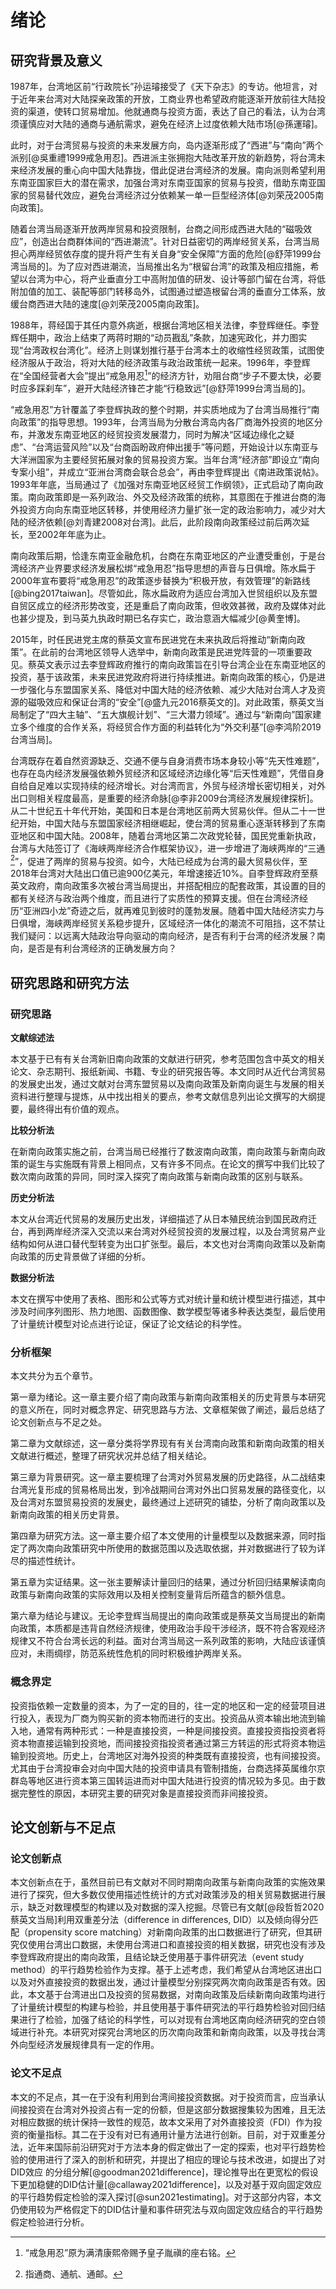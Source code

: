 # 绪论

## 研究背景及意义

1987年，台湾地区前“行政院长”孙运璿接受了《天下杂志》的专访。他坦言，对于近年来台湾对大陆探亲政策的开放，工商业界也希望政府能逐渐开放前往大陆投资的渠道，使转口贸易增加。他就通商与投资方面，表达了自己的看法，认为台湾须谨慎应对大陆的通商与通航需求，避免在经济上过度依赖大陆市场[@孫運璿]。

此时，对于台湾贸易与投资的未来发展方向，岛内逐渐形成了“西进”与“南向”两个派别[@吳重禮1999戒急用忍]。西进派主张拥抱大陆改革开放的新趋势，将台湾未来经济发展的重心向中国大陆靠拢，借此促进台湾经济的发展。南向派则希望利用东南亚国家巨大的潜在需求，加强台湾对东南亚国家的贸易与投资，借助东南亚国家的贸易替代效应，避免台湾经济过分依赖某一单一巨型经济体[@刘荣茂2005南向政策]。

随着台湾当局逐渐开放两岸贸易和投资限制，台商之间形成西进大陆的“磁吸效应”，创造出台商群体间的“西进潮流”。针对日益密切的两岸经贸关系，台湾当局担心两岸经贸依存度的提升将产生有关自身“安全保障”方面的危险[@舒萍1999台湾当局的]。为了应对西进潮流，当局推出名为“根留台湾”的政策及相应措施，希望以台湾为中心，将产业垂直分工中高附加值的研发、设计等部门留在台湾，将低附加值的加工、装配等部门转移岛外，试图通过塑造根留台湾的垂直分工体系，放缓台商西进大陆的速度[@刘荣茂2005南向政策]。

1988年，蒋经国于其任内意外病逝，根据台湾地区相关法律，李登辉继任。李登辉任期中，政治上结束了两蒋时期的“动员戡乱”条款，加速宪政化，并力图实现“台湾政权台湾化”。经济上则谋划推行基于台湾本土的收缩性经贸政策，试图使经济服从于政治，将对大陆的经济政策与政治政策统一起来。1996年，李登辉在“全国经营者大会”提出“戒急用忍^[“戒急用忍”原为满清康熙帝赐予皇子胤禛的座右铭。]”的经济方针，劝阻台商“步子不要太快，必要时应多踩刹车”，避开大陆经济锋芒才能“行稳致远”[@舒萍1999台湾当局的]。

“戒急用忍”方针覆盖了李登辉执政的整个时期，并实质地成为了台湾当局推行“南向政策”的指导思想。1993年，台湾当局为分散台湾岛内各厂商海外投资的地区分布，并激发东南亚地区的经贸投资发展潜力，同时为解决“区域边缘化之疑虑”、“台湾运营风险”以及“台商函盼政府伸出援手”等问题，开始设计以东南亚与大洋洲国家为主要经贸拓展对象的贸易投资方案。当年台湾“经济部”即设立“南向专案小组”，并成立“亚洲台湾商会联合总会”，再由李登辉提出《南进政策说帖》。1993年年底，当局通过了《加强对东南亚地区经贸工作纲领》，正式启动了南向政策。南向政策即是一系列政治、外交及经济政策的统称，其意图在于推进台商的海外投资方向向东南亚地区转移，并使用经济力量扩张一定的政治影响力，减少对大陆的经济依赖[@刘青建2008对台湾]。此后，此阶段南向政策经过前后两次延长，至2002年年底为止。

南向政策后期，恰逢东南亚金融危机，台商在东南亚地区的产业遭受重创，于是台湾经济产业界要求经济发展松绑“戒急用忍”指导思想的声音与日俱增。陈水扁于2000年宣布要将“戒急用忍”的政策逐步替换为“积极开放，有效管理”的新路线[@bing2017taiwan]。尽管如此，陈水扁政府为适应台湾加入世贸组织以及东盟自贸区成立的经济形势改变，还是重启了南向政策，但收效甚微，政府及媒体对此也甚少提及，到马英九执政时期已名存实亡，政治意涵大幅减少[@黄奎博]。

2015年，时任民进党主席的蔡英文宣布民进党在未来执政后将推动“新南向政策”。在此前的台湾地区领导人选举中，新南向政策是民进党阵营的一项重要政见。蔡英文表示过去李登辉政府推行的南向政策旨在引导台湾企业在东南亚地区的投资，基于该政策，未来民进党政府将进行持续推进。新南向政策的核心，仍是进一步强化与东盟国家关系、降低对中国大陆的经济依赖、减少大陆对台湾人才及资源的磁吸效应和保证台湾的“安全”[@盛九元2016蔡英文的]。对此政策，蔡英文当局制定了“四大主轴”、“五大旗舰计划”、“三大潜力领域”。通过与“新南向”国家建立多个维度的合作关系，将经贸合作方面的利益转化为“外交利基”[@李鸿阶2019台湾当局]。

台湾既存在着自然资源缺乏、交通不便与自身消费市场本身较小等“先天性难题”，也存在岛内经济发展强依赖外贸经济和区域经济边缘化等“后天性难题”，凭借自身自给自足难以实现持续的经济增长。对台湾而言，外贸与经济增长密切相关，对外出口则相关程度最高，是重要的经济命脉[@李非2009台湾经济发展规律探析]。从二十世纪五十年代开始，美国和日本是台湾地区前两大贸易伙伴。但从二十一世纪开始，中国大陆与东盟国家经济相继崛起，使台湾的贸易重心逐渐转移到了东南亚地区和中国大陆。2008年，随着台湾地区第二次政党轮替，国民党重新执政，台湾与大陆签订了《海峡两岸经济合作框架协议》，进一步增进了海峡两岸的“三通^[指通商、通航、通邮。]”，促进了两岸的贸易与投资。如今，大陆已经成为台湾的最大贸易伙伴，至2018年台湾对大陆出口值已逾900亿美元，年增速接近10%。自李登辉政府至蔡英文政府，南向政策多次被台湾当局提出，并搭配相应的配套政策，其设置的目的都有关经济与政治两个维度，而且进行了实质性的预算支援。但在台湾经济经历“亚洲四小龙”奇迹之后，就再难见到彼时的蓬勃发展。随着中国大陆经济实力与日俱增，海峡两岸经贸关系稳步提升，区域经济一体化的潮流不可阻挡，这不禁让我们疑问：以远离大陆政治导向驱动的南向经济，是否有利于台湾的经济发展？南向，是否是有利台湾经济的正确发展方向？

## 研究思路和研究方法

### 研究思路

**文献综述法**

本文基于已有有关台湾新旧南向政策的文献进行研究，参考范围包含中英文的相关论文、杂志期刊、报纸新闻、书籍、专业的研究报告等。本文同时从近代台湾贸易的发展史出发，通过文献对台湾东盟贸易以及南向政策及新南向诞生与发展的相关资料进行整理与提炼，从中找出相关的要点，参考文献信息列出论文撰写的大纲提要，最终得出有价值的观点。

**比较分析法**

在新南向政策实施之前，台湾当局已经推行了数波南向政策，南向政策与新南向政策的诞生与实施既有背景上相同点，又有许多不同点。在论文的撰写中我们比较了数次南向政策的异同，同时深入探究了南向政策与新南向政策的区别与联系。

**历史分析法**

本文从台湾近代贸易的发展历史出发，详细描述了从日本殖民统治到国民政府迁台，再到两岸经济深入交流以来台湾对外经贸投资的发展过程，以及台湾贸易产业结构如何从进口替代型转变为出口扩张型。最后，本文也对台湾南向政策以及新南向政策的历史背景做了详细的分析。

**数据分析法**

本文在撰写中使用了表格、图形和公式等方式对统计量和统计模型进行描述，其中涉及时间序列图形、热力地图、函数图像、数学模型等诸多种表达类型，最后使用了计量统计模型对论点进行论证，保证了论文结论的科学性。

### 分析框架

本文共分为五个章节。

第一章为绪论。这一章主要介绍了南向政策与新南向政策相关的历史背景与本研究的意义所在，同时对概念界定、研究思路与方法、文章框架做了阐述，最后总结了论文创新点与不足之处。

第二章为文献综述，这一章分类将学界现有有关台湾南向政策和新南向政策的相关文献进行概述，整理了研究状况并总结了相关结论。

第三章为背景研究。这一章主要梳理了台湾对外贸易发展的历史路径，从二战结束台湾光复形成的贸易格局出发，到冷战期间台湾对外出口贸易发展的路径变化，以及台湾对东盟贸易投资的发展史，最终通过上述研究的铺垫，分析了南向政策以及新南向政策的相关历史背景。

第四章为研究方法。这一章主要介绍了本文使用的计量模型以及数据来源，同时指定了两次南向政策研究中所使用的数据范围以及选取依据，并对数据进行了较为详尽的描述性统计。

第五章为实证结果。这一张主要解读计量回归的结果，通过分析回归结果解读南向政策与新南向政策的实际效用以及相关控制变量背后所蕴含的额外信息。

第六章为结论与建议。无论李登辉当局提出的南向政策或是蔡英文当局提出的新南向政策，本质都是违背自然经济规律，使用政治手段干涉经济，既不符合客观经济规律又不符合台湾长远的利益。面对台湾当局这一系列政策的影响，大陆应该谨慎应对，未雨绸缪，防范系统性危机的同时积极维护两岸关系。

### 概念界定

投资指依赖一定数量的资本，为了一定的目的，往一定的地区和一定的经营项目进行投入，表现为厂商为购买新的资本物而进行的支出。投资品从资本输出地流到输入地，通常有两种形式：一种是直接投资，一种是间接投资。直接投资指投资者将资本物直接运输到投资地，而间接投资指投资者通过第三方转运的形式将资本物运输到投资地。历史上，台湾地区对海外投资的种类既有直接投资，也有间接投资。尤其由于台湾投审会对向中国大陆的投资申请具有管制措施，台商选择英属维尔京群岛等地区进行资本第三国转运进而对中国大陆进行投资的情况较为多见。由于数据完整性的原因，本研究主要的研究对象是直接投资而非间接投资。

## 论文创新与不足点

### 论文创新点

本文创新点在于，虽然目前已有文献对不同时期南向政策与新南向政策的实施效果进行了探究，但大多数仅使用描述性统计的方式对政策涉及的相关贸易数据进行展示，缺乏对数理模型的构建以及对数据的深入挖掘。尽管已有文献[@段哲哲2020蔡英文当局]利用双重差分法（difference in differences, DID）以及倾向得分匹配（propensity score matching）对新南向政策的出口数据进行了研究，但其研究仅使用台湾出口数据，未使用台湾进口和直接投资的相关数据，研究也没有涉及李登辉政府提出的南向政策，且结论缺乏使用基于事件研究法（event study method）的平行趋势检验作为支撑。基于上述考虑，我们希望从台湾地区进出口以及对外直接投资的数据出发，通过计量模型分别探究两次南向政策是否有效。因此，本文基于台湾进出口及投资的贸易数据，对南向政策及后续新南向政策均进行了计量统计模型的构建与检验，并且使用基于事件研究法的平行趋势检验对回归结果进行了检验，加强了结论的科学性，可以对现有台湾地区南向经济研究的空白领域进行补充。本研究对探究台湾地区的历次南向政策和新南向政策，以及寻找台湾外向型经济发展规律具有一定的作用。

### 论文不足点

本文的不足点，其一在于没有利用到台湾间接投资数据。对于投资而言，应当承认间接投资在台湾对外投资占有一定的份额，但是这部分数据搜集较为困难，且无法对相应数据的统计保持一致性的规范，故本文采用了对外直接投资（FDI）作为投资的衡量指标。其二在于没有对已有通用计量方法进行创新。目前，对于双重差分法，近年来国际前沿研究对于方法本身的假定做出了一定的探索，也对平行趋势检验的使用进行了深入的剖析和研究，并提出了相应的理论与技术改进，如提出了对DID效应 的分组分解[@goodman2021difference]，理论推导出在更宽松的假设下更加稳健的DID估计量[@callaway2021difference]，以及对基于双向固定效应的平行趋势假定检验的深入探讨[@sun2021estimating]。对于这部分内容，本文仍使用较为严格假定下的DID估计量和事件研究法与双向固定效应结合的平行趋势假定检验进行分析。

